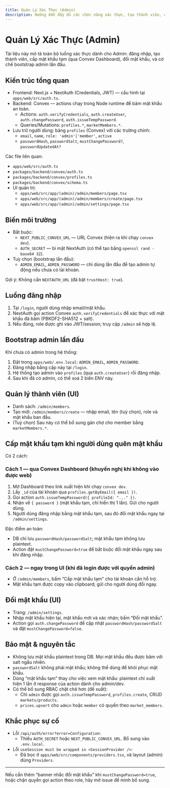 ```yaml
---
title: Quản Lý Xác Thực (Admin)
description: Hướng dẫn đầy đủ các chức năng xác thực, tạo thành viên, cấp mật khẩu tạm, đổi mật khẩu và bootstrap admin lần đầu.
---
```


# Quản Lý Xác Thực (Admin)

Tài liệu này mô tả toàn bộ luồng xác thực dành cho Admin: đăng nhập, tạo thành viên, cấp mật khẩu tạm (qua Convex Dashboard), đổi mật khẩu, và cơ chế bootstrap admin lần đầu.

## Kiến trúc tổng quan

- Frontend: Next.js + NextAuth (Credentials, JWT) — cấu hình tại `apps/web/src/auth.ts`.
- Backend: Convex — actions chạy trong Node runtime để băm mật khẩu an toàn.
  - Actions: `auth.verifyCredentials`, `auth.createUser`, `auth.changePassword`, `auth.issueTempPassword`.
  - Queries/Mutations: `profiles.*`, `marketMembers.*`.
- Lưu trữ người dùng: bảng `profiles` (Convex) với các trường chính:
  - `email`, `name`, `role: 'admin'|'member'`, `active`
  - `passwordHash`, `passwordSalt`, `mustChangePassword?`, `passwordUpdatedAt?`

Các file liên quan:

- `apps/web/src/auth.ts`
- `packages/backend/convex/auth.ts`
- `packages/backend/convex/profiles.ts`
- `packages/backend/convex/schema.ts`
- UI quản trị:
  - `apps/web/src/app/(admin)/admin/members/page.tsx`
  - `apps/web/src/app/(admin)/admin/members/create/page.tsx`
  - `apps/web/src/app/(admin)/admin/settings/page.tsx`

## Biến môi trường

- Bắt buộc:
  - `NEXT_PUBLIC_CONVEX_URL` — URL Convex (hiện ra khi chạy `convex dev`).
  - `AUTH_SECRET` — bí mật NextAuth (có thể tạo bằng `openssl rand -base64 32`).
- Tuỳ chọn (bootstrap lần đầu):
  - `ADMIN_EMAIL`, `ADMIN_PASSWORD` — chỉ dùng lần đầu để tạo admin tự động nếu chưa có tài khoản.

Gợi ý: Không cần `NEXTAUTH_URL` (đã bật `trustHost: true`).

## Luồng đăng nhập

1. Tại `/login`, người dùng nhập email/mật khẩu.
2. NextAuth gọi action Convex `auth.verifyCredentials` để xác thực với mật khẩu đã băm (PBKDF2-SHA512 + salt).
3. Nếu đúng, role được ghi vào JWT/session; truy cập `/admin` sẽ hợp lệ.

## Bootstrap admin lần đầu

Khi chưa có admin trong hệ thống:

1. Đặt trong `apps/web/.env.local`: `ADMIN_EMAIL`, `ADMIN_PASSWORD`.
2. Đăng nhập bằng cặp này tại `/login`.
3. Hệ thống tạo admin vào `profiles` (qua `auth.createUser`) rồi đăng nhập.
4. Sau khi đã có admin, có thể xoá 2 biến ENV này.

## Quản lý thành viên (UI)

- Danh sách: `/admin/members`.
- Tạo mới: `/admin/members/create` — nhập email, tên (tuỳ chọn), role và mật khẩu ban đầu.
- (Tuỳ chọn) Sau này có thể bổ sung gán chợ cho member bằng `marketMembers.*`.

## Cấp mật khẩu tạm khi người dùng quên mật khẩu

Có 2 cách:

### Cách 1 — qua Convex Dashboard (khuyến nghị khi không vào được web)

1. Mở Dashboard theo link xuất hiện khi chạy `convex dev`.
2. Lấy `_id` của tài khoản qua `profiles.getByEmail({ email })`.
3. Gọi action `auth.issueTempPassword({ profileId: "..." })`.
4. Nhận về `{ password }` (mật khẩu tạm, chỉ hiển thị 1 lần). Gửi cho người dùng.
5. Người dùng đăng nhập bằng mật khẩu tạm, sau đó đổi mật khẩu ngay tại `/admin/settings`.

Đặc điểm an toàn:
- DB chỉ lưu `passwordHash/passwordSalt`; mật khẩu tạm không lưu plaintext.
- Action đặt `mustChangePassword=true` để bắt buộc đổi mật khẩu ngay sau khi đăng nhập.

### Cách 2 — ngay trong UI (khi đã login được với quyền admin)

- Ở `/admin/members`, bấm “Cấp mật khẩu tạm” cho tài khoản cần hỗ trợ.
- Mật khẩu tạm được copy vào clipboard; gửi cho người dùng đổi ngay.

## Đổi mật khẩu (UI)

- Trang: `/admin/settings`.
- Nhập mật khẩu hiện tại, mật khẩu mới và xác nhận; bấm “Đổi mật khẩu”.
- Action gọi `auth.changePassword` để cập nhật `passwordHash/passwordSalt` và đặt `mustChangePassword=false`.

## Bảo mật & nguyên tắc

- Không lưu mật khẩu plaintext trong DB. Mọi mật khẩu đều được băm với salt ngẫu nhiên.
- `passwordSalt` không phải mật khẩu; không thể dùng để khôi phục mật khẩu.
- Dùng “mật khẩu tạm” thay cho việc xem mật khẩu: plaintext chỉ xuất hiện 1 lần ở response của action dành cho admin/dev.
- Có thể bổ sung RBAC chặt chẽ hơn (đề xuất):
  - Chỉ `admin` được gọi `auth.issueTempPassword`, `profiles.create`, CRUD `markets/products`.
  - `prices.upsert` cho `admin` hoặc `member` có quyền theo `market_members`.

## Khắc phục sự cố

- Lỗi `/api/auth/error?error=Configuration`:
  - Thiếu `AUTH_SECRET` hoặc `NEXT_PUBLIC_CONVEX_URL`. Bổ sung vào `.env.local`.
- Lỗi `useSession must be wrapped in <SessionProvider />`:
  - Đã bọc ở `apps/web/src/components/providers.tsx`, và layout (admin) dùng `Providers`.

---

Nếu cần thêm “banner nhắc đổi mật khẩu” khi `mustChangePassword=true`, hoặc chặn quyền gọi action theo role, hãy mở issue để mình bổ sung.

